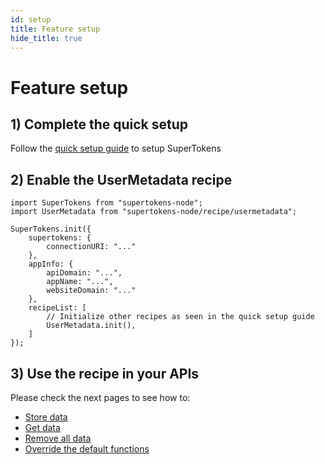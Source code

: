 ```yaml
---
id: setup
title: Feature setup
hide_title: true
---
```


<!-- COPY DOCS -->
<!-- ./session/common-customizations/usermetadata/setup.mdx -->

# Feature setup

## 1) Complete the quick setup

Follow the [quick setup guide](../../quick-setup/backend) to setup SuperTokens

## 2) Enable the UserMetadata recipe

<BackendSDKTabs>
<TabItem value="nodejs">

```tsx
import SuperTokens from "supertokens-node";
import UserMetadata from "supertokens-node/recipe/usermetadata";

SuperTokens.init({
    supertokens: {
        connectionURI: "..."
    },
    appInfo: {
        apiDomain: "...",
        appName: "...",
        websiteDomain: "..."
    },
    recipeList: [
        // Initialize other recipes as seen in the quick setup guide
        UserMetadata.init(),
    ]
});
```
</TabItem>
</BackendSDKTabs>

## 3) Use the recipe in your APIs

Please check the next pages to see how to:
- [Store data](./store-data)
- [Get data](./get-data)
- [Remove all data](./clear-data)
- [Override the default functions](./overrides)
